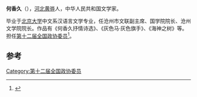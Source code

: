 '''何香久'''（{{bd|1955年|10月||}}），[[河北|河北]][[黄骅市|黄骅]]人，中华人民共和国文学家。

毕业于[[北京大学|北京大学]]中文系汉语言文学专业，任沧州市文联副主席、国学院院长、沧州文学院院长。作品有《何香久抒情诗选》、《灰色马·灰色旗手》、《海神之树》等。担任[[中国人民政治协商会议第十二届全国委员会委员名单|第十二届全国政协委员]]<ref>{{cite news|title=政协委员:公务员大多勤勉工作 不能为腐败者埋单|url=http://news.163.com/14/0305/02/9MHPUJL400014AED.html|accessdate=2014-03-05|newspaper=网易|archive-url=https://web.archive.org/web/20140309004759/http://news.163.com/14/0305/02/9MHPUJL400014AED.html|archive-date=2014-03-09|dead-url=yes}}</ref>。

==参考==
{{reflist}}

[[Category:第十二届全国政协委员|Category:第十二届全国政协委员]]